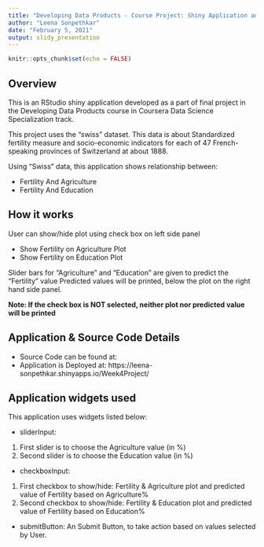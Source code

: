 ```yaml
---
title: "Developing Data Products - Course Project: Shiny Application and Reproducible Pitch"
author: "Leena Sonpethkar"
date: "February 5, 2021"
output: slidy_presentation
---
```


```r
knitr::opts_chunk$set(echo = FALSE)
```

## Overview

This is an RStudio shiny application developed as a part of final project in the Developing Data Products course in Coursera Data Science Specialization track.

This project uses the "swiss" dataset. This data is about Standardized fertility measure and socio-economic indicators for each of 47 French-speaking provinces of Switzerland at about 1888.

Using "Swiss" data, this application shows relationship between:

- Fertility And Agriculture 
- Fertility And Education

## How it works

User can show/hide plot using check box on left side panel

- Show Fertility on Agriculture Plot
- Show Fertility on Education Plot

Slider bars for "Agriculture" and "Education" are given to predict the "Fertility" value
Predicted values will be printed, below the plot on the right hand side panel. 

**Note: If the check box is NOT selected, neither plot nor predicted value will be printed**

## Application & Source Code Details  

- Source Code can be found at: 
- Application is Deployed at: https://leena-sonpethkar.shinyapps.io/Week4Project/

## Application widgets used

This application uses widgets listed below:

- sliderInput: 
1. First slider is to choose the Agriculture value (in %) 
2. Second slider is to choose the Education value (in %)

- checkboxInput: 
1. First checkbox to show/hide: Fertility & Agriculture plot and predicted value of Fertility based on Agriculture% 
1. Second checkbox to show/hide: Fertility & Education plot and predicted value of Fertility based on Education% 

- submitButton: An Submit Button, to take action based on values selected by User.


